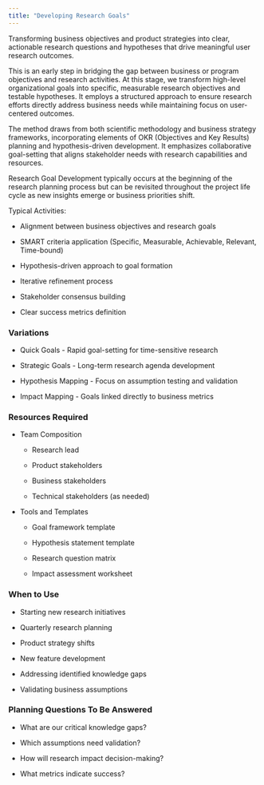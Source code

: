 ```yaml
---
title: "Developing Research Goals"
---
```


Transforming business objectives and product strategies into clear, actionable research questions and hypotheses that drive meaningful user research outcomes.

This is an early step in bridging the gap between business or program objectives and research activities. At this stage, we transform high-level organizational goals into specific, measurable research objectives and testable hypotheses. It employs a structured approach to ensure research efforts directly address business needs while maintaining focus on user-centered outcomes.

The method draws from both scientific methodology and business strategy frameworks, incorporating elements of OKR (Objectives and Key Results) planning and hypothesis-driven development. It emphasizes collaborative goal-setting that aligns stakeholder needs with research capabilities and resources.

Research Goal Development typically occurs at the beginning of the research planning process but can be revisited throughout the project life cycle as new insights emerge or business priorities shift.

Typical Activities:

-   Alignment between business objectives and research goals

-   SMART criteria application (Specific, Measurable, Achievable, Relevant, Time-bound)

-   Hypothesis-driven approach to goal formation

-   Iterative refinement process

-   Stakeholder consensus building

-   Clear success metrics definition

### Variations

-   Quick Goals - Rapid goal-setting for time-sensitive research

-   Strategic Goals - Long-term research agenda development

-   Hypothesis Mapping - Focus on assumption testing and validation

-   Impact Mapping - Goals linked directly to business metrics

### Resources Required

-   Team Composition

    -   Research lead

    -   Product stakeholders

    -   Business stakeholders

    -   Technical stakeholders (as needed)

-   Tools and Templates

    -   Goal framework template

    -   Hypothesis statement template

    -   Research question matrix

    -   Impact assessment worksheet

### When to Use

-   Starting new research initiatives

-   Quarterly research planning

-   Product strategy shifts

-   New feature development

-   Addressing identified knowledge gaps

-   Validating business assumptions

### Planning Questions To Be Answered

-   What are our critical knowledge gaps?

-   Which assumptions need validation?

-   How will research impact decision-making?

-   What metrics indicate success?
